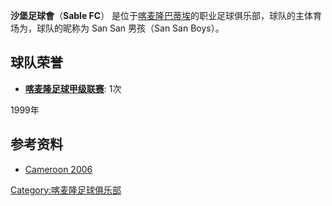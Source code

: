 {{noteTA
|G1=足球
}}
{{Football club infobox |
  clubname = 沙堡|
  image = [[File:SableFC.gif|180px]]|
  fullname = 沙堡足球會|
  nickname = San San男孩|
  founded  = |
  ground   = {{tsl|en|Stade de Batié||巴蒂埃市立体育场}}<br />[[喀麦隆|喀麦隆]],[[巴蒂埃|巴蒂埃]]|
  capacity = 5,000|
  chairman =  |
  manager = |
  league   = [[喀麥隆足球甲級聯賽|喀麥隆足球甲級聯賽]] |
  season   = 2006赛季 |
  position = 喀甲，第8位|
  pattern_la1=|pattern_b1=|pattern_ra1=|
  leftarm1=ffff00|body1=ffff00|rightarm1=ffff00|shorts1=0000ff|socks1=0000ff|
}}

'''沙堡足球會'''（'''Sable FC'''） 是位于[[喀麦隆|喀麦隆]][[巴蒂埃|巴蒂埃]]的职业足球俱乐部，球队的主体育场为{{tsl|en|Stade de Batié||巴蒂埃市立体育场}}，球队的昵称为 San San 男孩（San San Boys）。

== 球队荣誉 ==
*'''[[喀麦隆足球甲级联赛|喀麦隆足球甲级联赛]]''': 1次
1999年

== 参考资料 ==
*[http://www.rsssf.com/tablesk/kam06.html Cameroon 2006] {{Wayback|url=http://www.rsssf.com/tablesk/kam06.html |date=20131015071005 }}


{{Cameroon Premiere Division}}

[[Category:喀麦隆足球俱乐部|Category:喀麦隆足球俱乐部]]